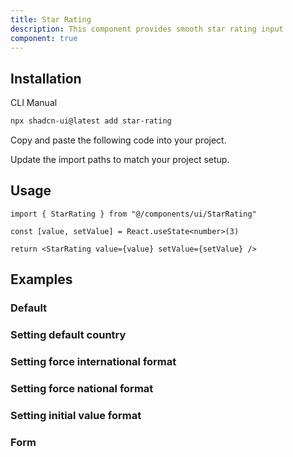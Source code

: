```yaml
---
title: Star Rating
description: This component provides smooth star rating input
component: true
---
```


<ComponentPreview name="star-rating" />

## Installation

<Tabs defaultValue="cli">

<TabsList>
  <TabsTrigger value="cli">CLI</TabsTrigger>
  <TabsTrigger value="manual">Manual</TabsTrigger>
</TabsList>
<TabsContent value="cli">

```bash
npx shadcn-ui@latest add star-rating
```

</TabsContent>

<TabsContent value="manual">

<Steps>

<Step>Copy and paste the following code into your project.</Step>

<ComponentSource name="star-rating" />

<Step>Update the import paths to match your project setup.</Step>

</Steps>

</TabsContent>

</Tabs>

## Usage

```tsx
import { StarRating } from "@/components/ui/StarRating"
```

```tsx
const [value, setValue] = React.useState<number>(3)

return <StarRating value={value} setValue={setValue} />
```

## Examples

### Default

<ComponentPreview name="star-rating-disabled" />

### Setting default country

<ComponentPreview
  name="phone-input-default"
  className="[&_phone-input]:max-w-xs"
/>

### Setting force international format

<ComponentPreview
  name="phone-input-international"
  className="[&_phone-input]:max-w-xs"
/>

### Setting force national format

<ComponentPreview
  name="phone-input-national"
  className="[&_phone-input]:max-w-xs"
/>

### Setting initial value format

<ComponentPreview
  name="phone-input-initial"
  className="[&_phone-input]:max-w-xs"
/>

### Form

<ComponentPreview name="phone-input-form" />
